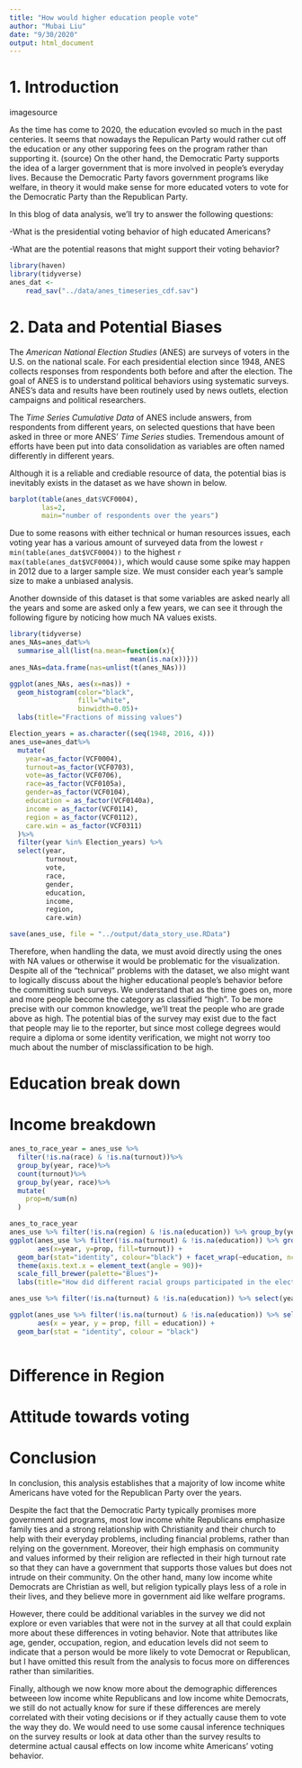 ```yaml
---
title: "How would higher education people vote"
author: "Mubai Liu"
date: "9/30/2020"
output: html_document
---
```


# 1. Introduction

imagesource

As the time has come to 2020, the education evovled so much in the past centeries. It seems that nowadays the Repulican Party would rather cut off the education or any other supporing fees on the program rather than supporting it. (source) On the other hand, the Democratic Party supports the idea of a larger government that is more involved in people’s everyday lives. Because the Democratic Party favors government programs like welfare, in theory it would make sense for more educated voters to vote for the Democratic Party than the Republican Party.


In this blog of data analysis, we'll try to answer the following questions:

-What is the presidential voting behavior of high educated Americans?

-What are the potential reasons that might support their voting behavior?

```r
library(haven)
library(tidyverse)
anes_dat <-
    read_sav("../data/anes_timeseries_cdf.sav")
```

# 2. Data and Potential Biases

The *American National Election Studies* (ANES) are surveys of voters in the U.S. on the national scale. For each presidential election since 1948, ANES collects responses from respondents both before and after the election. The goal of ANES is to understand political behaviors using systematic surveys. ANES's data and results have been routinely used by news outlets, election campaigns and political researchers.

The *Time Series Cumulative Data* of ANES include answers, from respondents from different years, on selected questions that have been asked in three or more ANES' *Time Series* studies. Tremendous amount of efforts have been put into data consolidation as variables are often named differently in different years. 

Although it is a reliable and crediable resource of data, the potential bias is inevitably exists in the dataset as we have shown in below.

```r
barplot(table(anes_dat$VCF0004),
        las=2,
        main="number of respondents over the years")
```
Due to some reasons with either technical or human resources issues, each voting year has a various amount of surveyed data from the lowest `r min(table(anes_dat$VCF0004))` to the highest `r max(table(anes_dat$VCF0004))`, which would cause some spike may happen in 2012 due to a larger sample size. We must consider each year's sample size to make a unbiased analysis. 

Another downside of this dataset is that some variables are asked nearly all the years and some are asked only a few years, we can see it through the following figure by noticing how much NA values exists. 

```r
library(tidyverse)
anes_NAs=anes_dat%>%
  summarise_all(list(na.mean=function(x){
                              mean(is.na(x))}))
anes_NAs=data.frame(nas=unlist(t(anes_NAs)))

ggplot(anes_NAs, aes(x=nas)) + 
  geom_histogram(color="black", 
                 fill="white",
                 binwidth=0.05)+
  labs(title="Fractions of missing values")
```
```r
Election_years = as.character((seq(1948, 2016, 4)))
anes_use=anes_dat%>%
  mutate(
    year=as_factor(VCF0004),
    turnout=as_factor(VCF0703),
    vote=as_factor(VCF0706),
    race=as_factor(VCF0105a),
    gender=as_factor(VCF0104),
    education = as_factor(VCF0140a),
    income = as_factor(VCF0114),
    region = as_factor(VCF0112),
    care.win = as_factor(VCF0311)
  )%>%
  filter(year %in% Election_years) %>%
  select(year,
         turnout,
         vote,
         race,
         gender,
         education,
         income,
         region,
         care.win)

save(anes_use, file = "../output/data_story_use.RData")
```

Therefore, when handling the data, we must avoid directly using the ones with NA values or otherwise it would be problematic for the visualization. Despite all of the "technical" problems with the dataset, we also might want to logically discuss about the higher educational people's behavior before the committing such surveys. We understand that as the time goes on, more and more people become the category as classified "high". To be more precise with our common knowledge, we'll treat the people who are grade above as high. The potential bias of the survey may exist due to the fact that people may lie to the reporter, but since most college degrees would require a diploma or some identity verification, we might not worry too much about the number of misclassification to be high. 


# Education break down




# Income breakdown
```r
anes_to_race_year = anes_use %>%
  filter(!is.na(race) & !is.na(turnout))%>%
  group_by(year, race)%>%
  count(turnout)%>%
  group_by(year, race)%>%
  mutate(
    prop=n/sum(n)
  )

anes_to_race_year
anes_use %>% filter(!is.na(region) & !is.na(education)) %>% group_by(year, region) %>% count(turnout) %>% group_by(year, region) %>% mutate(prop = n/sum(n))
ggplot(anes_use %>% filter(!is.na(turnout) & !is.na(education)) %>% group_by(year, education) %>% count(turnout) %>% group_by(year, turnout) %>% mutate(prop = n/sum(n)), 
       aes(x=year, y=prop, fill=turnout)) +
  geom_bar(stat="identity", colour="black") + facet_wrap(~education, ncol=1) + theme_bw()+
  theme(axis.text.x = element_text(angle = 90))+
  scale_fill_brewer(palette="Blues")+
  labs(title="How did different racial groups participated in the election \n over the years?")

anes_use %>% filter(!is.na(turnout) & !is.na(education)) %>% select(year, turnout, education)

ggplot(anes_use %>% filter(!is.na(turnout) & !is.na(education)) %>% select(year, turnout, education) %>% filter(turnout == "3. Voted (registered)") %>% group_by(year) %>% count(education) %>% group_by(year) %>% mutate(prop = n/sum(n)),
       aes(x = year, y = prop, fill = education)) +
  geom_bar(stat = "identity", colour = "black")



```
# Difference in Region

# Attitude towards voting

# Conclusion

In conclusion, this analysis establishes that a majority of low income white Americans have voted for the Republican Party over the years.

Despite the fact that the Democratic Party typically promises more government aid programs, most low income white Republicans emphasize family ties and a strong relationship with Christianity and their church to help with their everyday problems, including financial problems, rather than relying on the government. Moreover, their high emphasis on community and values informed by their religion are reflected in their high turnout rate so that they can have a government that supports those values but does not intrude on their community. On the other hand, many low income white Democrats are Christian as well, but religion typically plays less of a role in their lives, and they believe more in government aid like welfare programs.

However, there could be additional variables in the survey we did not explore or even variables that were not in the survey at all that could explain more about these differences in voting behavior. Note that attributes like age, gender, occupation, region, and education levels did not seem to indicate that a person would be more likely to vote Democrat or Republican, but I have omitted this result from the analysis to focus more on differences rather than similarities.

Finally, although we now know more about the demographic differences betweeen low income white Republicans and low income white Democrats, we still do not actually know for sure if these differences are merely correlated with their voting decisions or if they actually cause them to vote the way they do. We would need to use some causal inference techniques on the survey results or look at data other than the survey results to determine actual causal effects on low income white Americans’ voting behavior.
